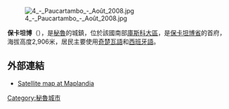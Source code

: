 [[Image:4_-_Paucartambo__-_Août_2008.jpg|right]]

'''保卡坦博'''（{{lang-es|Paucartambo}}），是[[秘魯|秘魯]]的城鎮，位於該國南部[[庫斯科大區|庫斯科大區]]，是[[保卡坦博省|保卡坦博省]]的首府，海拔高度2,906米，居民主要使用[[奇楚瓦語|奇楚瓦語]]和[[西班牙語|西班牙語]]。

==外部連結==
*[http://www.maplandia.com/peru/cuzco/paucartambo/paucartambo/ Satellite map at Maplandia]{{Wayback|url=http://www.maplandia.com/peru/cuzco/paucartambo/paucartambo/ |date=20140826114310 }}

{{Coord|13|18|56|S|71|35|30|W|region:PE_type:city|display=title}}

{{Peru-geo-stub}}
[[Category:秘魯城市|Category:秘魯城市]]